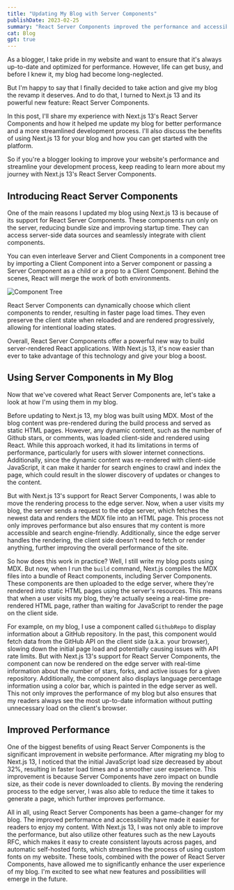 ```yaml
---
title: "Updating My Blog with Server Components"
publishDate: 2023-02-25
summary: "React Server Components improved the performance and accessibility, by rendering content on the edge server instead of the client-side. Other features of Next.js 13, such as Layouts RFC and native browser lazy loading images, also improved the performance and user experience."
cat: Blog
gpt: true
---
```


As a blogger, I take pride in my website and want to ensure that it's always up-to-date and optimized for performance. However, life can get busy, and before I knew it, my blog had become long-neglected.

But I'm happy to say that I finally decided to take action and give my blog the revamp it deserves. And to do that, I turned to Next.js 13 and its powerful new feature: React Server Components.

In this post, I'll share my experience with Next.js 13's React Server Components and how it helped me update my blog for better performance and a more streamlined development process. I'll also discuss the benefits of using Next.js 13 for your blog and how you can get started with the platform.

So if you're a blogger looking to improve your website's performance and streamline your development process, keep reading to learn more about my journey with Next.js 13's React Server Components.

## Introducing React Server Components

One of the main reasons I updated my blog using Next.js 13 is because of its support for React Server Components. These components run only on the server, reducing bundle size and improving startup time. They can access server-side data sources and seamlessly integrate with client components.

You can even interleave Server and Client Components in a component tree by importing a Client Component into a Server component or passing a Server Component as a child or a prop to a Client Component. Behind the scenes, React will merge the work of both environments.

![Component Tree](images/next-13/component-tree.png)

React Server Components can dynamically choose which client components to render, resulting in faster page load times. They even preserve the client state when reloaded and are rendered progressively, allowing for intentional loading states.

Overall, React Server Components offer a powerful new way to build server-rendered React applications. With Next.js 13, it's now easier than ever to take advantage of this technology and give your blog a boost.

## Using Server Components in My Blog

Now that we've covered what React Server Components are, let's take a look at how I'm using them in my blog.

Before updating to Next.js 13, my blog was built using MDX. Most of the blog content was pre-rendered during the build process and served as static HTML pages. However, any dynamic content, such as the number of Github stars, or comments, was loaded client-side and rendered using React. While this approach worked, it had its limitations in terms of performance, particularly for users with slower internet connections. Additionally, since the dynamic content was re-rendered with client-side JavaScript, it can make it harder for search engines to crawl and index the page, which could result in the slower discovery of updates or changes to the content.

But with Next.js 13's support for React Server Components, I was able to move the rendering process to the edge server. Now, when a user visits my blog, the server sends a request to the edge server, which fetches the newest data and renders the MDX file into an HTML page. This process not only improves performance but also ensures that my content is more accessible and search engine-friendly. Additionally, since the edge server handles the rendering, the client side doesn't need to fetch or render anything, further improving the overall performance of the site.

So how does this work in practice? Well, I still write my blog posts using MDX. But now, when I run the `build` command, Next.js compiles the MDX files into a bundle of React components, including Server Components. These components are then uploaded to the edge server, where they're rendered into static HTML pages using the server's resources. This means that when a user visits my blog, they're actually seeing a real-time pre-rendered HTML page, rather than waiting for JavaScript to render the page on the client side.

For example, on my blog, I use a component called `GithubRepo` to display information about a GitHub repository. In the past, this component would fetch data from the GitHub API on the client side (a.k.a. your browser), slowing down the initial page load and potentially causing issues with API rate limits. But with Next.js 13's support for React Server Components, the component can now be rendered on the edge server with real-time information about the number of stars, forks, and active issues for a given repository. Additionally, the component also displays language percentage information using a color bar, which is painted in the edge server as well. This not only improves the performance of my blog but also ensures that my readers always see the most up-to-date information without putting unnecessary load on the client's browser.

<GithubRepo repo="whexy/blog-1999" />

## Improved Performance

One of the biggest benefits of using React Server Components is the significant improvement in website performance. After migrating my blog to Next.js 13, I noticed that the initial JavaScript load size decreased by about 32%, resulting in faster load times and a smoother user experience. This improvement is because Server Components have zero impact on bundle size, as their code is never downloaded to clients. By moving the rendering process to the edge server, I was also able to reduce the time it takes to generate a page, which further improves performance.

All in all, using React Server Components has been a game-changer for my blog. The improved performance and accessibility have made it easier for readers to enjoy my content. With Next.js 13, I was not only able to improve the performance, but also utilize other features such as the new Layouts RFC, which makes it easy to create consistent layouts across pages, and automatic self-hosted fonts, which streamlines the process of using custom fonts on my website. These tools, combined with the power of React Server Components, have allowed me to significantly enhance the user experience of my blog. I'm excited to see what new features and possibilities will emerge in the future.

